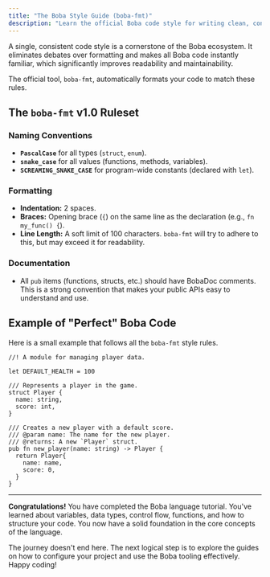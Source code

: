 ```yaml
---
title: "The Boba Style Guide (boba-fmt)"
description: "Learn the official Boba code style for writing clean, consistent, and readable code across the ecosystem."
---
```


A single, consistent code style is a cornerstone of the Boba ecosystem. It eliminates debates over formatting and makes all Boba code instantly familiar, which significantly improves readability and maintainability.

The official tool, `boba-fmt`, automatically formats your code to match these rules.

## The `boba-fmt` v1.0 Ruleset

### Naming Conventions

-   **`PascalCase`** for all types (`struct`, `enum`).
-   **`snake_case`** for all values (functions, methods, variables).
-   **`SCREAMING_SNAKE_CASE`** for program-wide constants (declared with `let`).

### Formatting

-   **Indentation:** 2 spaces.
-   **Braces:** Opening brace (`{`) on the same line as the declaration (e.g., `fn my_func() {`).
-   **Line Length:** A soft limit of 100 characters. `boba-fmt` will try to adhere to this, but may exceed it for readability.

### Documentation

-   All `pub` items (functions, structs, etc.) should have BobaDoc comments. This is a strong convention that makes your public APIs easy to understand and use.

## Example of "Perfect" Boba Code

Here is a small example that follows all the `boba-fmt` style rules.

```boba
//! A module for managing player data.

let DEFAULT_HEALTH = 100

/// Represents a player in the game.
struct Player {
  name: string,
  score: int,
}

/// Creates a new player with a default score.
/// @param name: The name for the new player.
/// @returns: A new `Player` struct.
pub fn new_player(name: string) -> Player {
  return Player{
    name: name,
    score: 0,
  }
}
```

---

**Congratulations!** You have completed the Boba language tutorial. You've learned about variables, data types, control flow, functions, and how to structure your code. You now have a solid foundation in the core concepts of the language.

The journey doesn't end here. The next logical step is to explore the guides on how to configure your project and use the Boba tooling effectively. Happy coding!